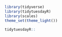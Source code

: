 
```r
library(tidyverse)
library(tidytuesdayR)
library(scales)
theme_set(theme_light())

tidytuesdayR::
```